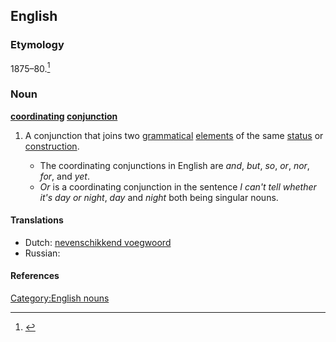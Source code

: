 ==English==

===Etymology===
1875–80.<ref>{{R:Dictionary.com 1.1}}</ref>

===Noun===
'''[[coordinating]] [[conjunction]]'''

# {{grammar}} A conjunction that joins two [[grammatical]] [[element]]s of the same [[status]] or [[construction]].
#*The coordinating conjunctions in English are ''and'', ''but'', ''so'', ''or'', ''nor'', ''for'', and ''yet''.
#*''Or'' is a coordinating conjunction in the sentence ''I can't tell whether it's day or night'', ''day'' and ''night'' both being singular nouns.

====Translations====
*Dutch: [[nevenschikkend voegwoord]] {{n}}
*Russian: {{t|ru|сочинительный союз|m|tr=sočinít'el'nyj sojúz|sc=Cyrl}}

====References====
<references />

[[Category:English nouns]]